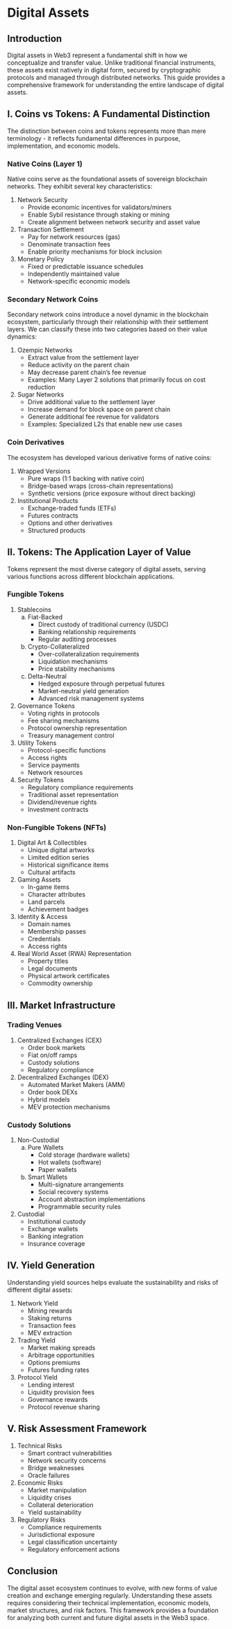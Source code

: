# Digital Assets

## Introduction

Digital assets in Web3 represent a fundamental shift in how we conceptualize and transfer value. Unlike traditional financial instruments, these assets exist natively in digital form, secured by cryptographic protocols and managed through distributed networks. This guide provides a comprehensive framework for understanding the entire landscape of digital assets.

## I. Coins vs Tokens: A Fundamental Distinction

The distinction between coins and tokens represents more than mere terminology - it reflects fundamental differences in purpose, implementation, and economic models.

### Native Coins (Layer 1)

Native coins serve as the foundational assets of sovereign blockchain networks. They exhibit several key characteristics:

1. Network Security
   - Provide economic incentives for validators/miners
   - Enable Sybil resistance through staking or mining
   - Create alignment between network security and asset value

2. Transaction Settlement
   - Pay for network resources (gas)
   - Denominate transaction fees
   - Enable priority mechanisms for block inclusion

3. Monetary Policy
   - Fixed or predictable issuance schedules
   - Independently maintained value
   - Network-specific economic models

### Secondary Network Coins

Secondary network coins introduce a novel dynamic in the blockchain ecosystem, particularly through their relationship with their settlement layers. We can classify these into two categories based on their value dynamics:

1. Ozempic Networks
   - Extract value from the settlement layer
   - Reduce activity on the parent chain
   - May decrease parent chain's fee revenue
   - Examples: Many Layer 2 solutions that primarily focus on cost reduction

2. Sugar Networks
   - Drive additional value to the settlement layer
   - Increase demand for block space on parent chain
   - Generate additional fee revenue for validators
   - Examples: Specialized L2s that enable new use cases

### Coin Derivatives

The ecosystem has developed various derivative forms of native coins:

1. Wrapped Versions
   - Pure wraps (1:1 backing with native coin)
   - Bridge-based wraps (cross-chain representations)
   - Synthetic versions (price exposure without direct backing)

2. Institutional Products
   - Exchange-traded funds (ETFs)
   - Futures contracts
   - Options and other derivatives
   - Structured products

## II. Tokens: The Application Layer of Value

Tokens represent the most diverse category of digital assets, serving various functions across different blockchain applications.

### Fungible Tokens

1. Stablecoins
   a. Fiat-Backed
      - Direct custody of traditional currency (USDC)
      - Banking relationship requirements
      - Regular auditing processes
      
   b. Crypto-Collateralized
      - Over-collateralization requirements
      - Liquidation mechanisms
      - Price stability mechanisms
      
   c. Delta-Neutral
      - Hedged exposure through perpetual futures
      - Market-neutral yield generation
      - Advanced risk management systems

2. Governance Tokens
   - Voting rights in protocols
   - Fee sharing mechanisms
   - Protocol ownership representation
   - Treasury management control

3. Utility Tokens
   - Protocol-specific functions
   - Access rights
   - Service payments
   - Network resources

4. Security Tokens
   - Regulatory compliance requirements
   - Traditional asset representation
   - Dividend/revenue rights
   - Investment contracts

### Non-Fungible Tokens (NFTs)

1. Digital Art & Collectibles
   - Unique digital artworks
   - Limited edition series
   - Historical significance items
   - Cultural artifacts

2. Gaming Assets
   - In-game items
   - Character attributes
   - Land parcels
   - Achievement badges

3. Identity & Access
   - Domain names
   - Membership passes
   - Credentials
   - Access rights

4. Real World Asset (RWA) Representation
   - Property titles
   - Legal documents
   - Physical artwork certificates
   - Commodity ownership

## III. Market Infrastructure

### Trading Venues

1. Centralized Exchanges (CEX)
   - Order book markets
   - Fiat on/off ramps
   - Custody solutions
   - Regulatory compliance

2. Decentralized Exchanges (DEX)
   - Automated Market Makers (AMM)
   - Order book DEXs
   - Hybrid models
   - MEV protection mechanisms

### Custody Solutions

1. Non-Custodial
   a. Pure Wallets
      - Cold storage (hardware wallets)
      - Hot wallets (software)
      - Paper wallets
      
   b. Smart Wallets
      - Multi-signature arrangements
      - Social recovery systems
      - Account abstraction implementations
      - Programmable security rules

2. Custodial
   - Institutional custody
   - Exchange wallets
   - Banking integration
   - Insurance coverage

## IV. Yield Generation

Understanding yield sources helps evaluate the sustainability and risks of different digital assets:

1. Network Yield
   - Mining rewards
   - Staking returns
   - Transaction fees
   - MEV extraction

2. Trading Yield
   - Market making spreads
   - Arbitrage opportunities
   - Options premiums
   - Futures funding rates

3. Protocol Yield
   - Lending interest
   - Liquidity provision fees
   - Governance rewards
   - Protocol revenue sharing

## V. Risk Assessment Framework

1. Technical Risks
   - Smart contract vulnerabilities
   - Network security concerns
   - Bridge weaknesses
   - Oracle failures

2. Economic Risks
   - Market manipulation
   - Liquidity crises
   - Collateral deterioration
   - Yield sustainability

3. Regulatory Risks
   - Compliance requirements
   - Jurisdictional exposure
   - Legal classification uncertainty
   - Regulatory enforcement actions

## Conclusion

The digital asset ecosystem continues to evolve, with new forms of value creation and exchange emerging regularly. Understanding these assets requires considering their technical implementation, economic models, market structures, and risk factors. This framework provides a foundation for analyzing both current and future digital assets in the Web3 space.